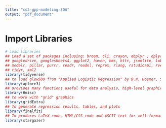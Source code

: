 ```yaml
---
title: "co2-gpp-modeling-EDA"
output: "pdf_document"
---
```


# Import Libraries
```r
# Load libraries
## Load a set of packages inclusing: broom, cli, crayon, dbplyr , dplyr, dtplyr, forcats,
## googledrive, googlesheets4, ggplot2, haven, hms, httr, jsonlite, lubridate , magrittr,
## modelr, pillar, purrr, readr, readxl, reprex, rlang, rstudioapi, rvest, stringr, tibble,
## tidyr, xml2
library(tidyverse)
## to load glow500 from "Applied Logistic Regression" by D.W. Hosmer, S. Lemeshow, and R.X. Sturdivant (3rd ed., 2013)
library(aplore3)
## provides many functions useful for data analysis, high-level graphics, and utility operations like describe()
library(Hmisc)
## to work with "grid" graphics
library(gridExtra)
## To generate regression results, tables, and plots
library(finalfit)
## To produces LaTeX code, HTML/CSS code and ASCII text for well-formatted tables
library(stargazer)
```



